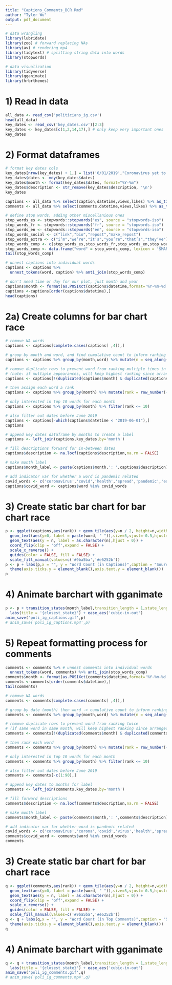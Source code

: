 ---
title: "Captions_Comments_BCR.Rmd"
author: "Tyler Wu"
output: pdf_document
---

```{r,message=FALSE,warning=FALSE}
# data wrangling
library(lubridate)
library(zoo) # forward replacing NAs
library(av) # rendering mp4
library(tidytext) # splitting string data into words
library(stopwords)

# data visualization
library(tidyverse)
library(gganimate)
library(hrbrthemes)
```

# 1) Read in data
```{r,message=FALSE,warning=FALSE}
all_data <- read_csv('politicians_ig.csv')
head(all_data)
key_dates <- read_csv('key_dates.csv')[2:3]
key_dates <- key_dates[c(1,2,14,17),] # only keep very important ones
key_dates
```

# 2) Format dataframes
```{r}
# format key dates cols
key_dates[nrow(key_dates) + 1,] = list('6/01/2019',"Coronavirus yet to occur") # add pre-virus label
key_dates$dates <- mdy(key_dates$dates)
key_dates$month <- format(key_dates$dates, format="%Y-%m")
key_dates$description <- str_remove(key_dates$description, '\n')
key_dates
```

```{r}
captions <- all_data %>% select(caption,datetime,views,likes) %>% as_tibble()
comments <- all_data %>% select(comments,datetime,views,likes) %>% as_tibble()
```

```{r}
# define stop words, adding other miscellanious ones
stop_words_es <- stopwords::stopwords("es", source = "stopwords-iso")
stop_words_fr <- stopwords::stopwords("fr", source = "stopwords-iso")
stop_words_en <- stopwords::stopwords("en", source = "stopwords-iso")
stop_words_social <- c("link","bio","repost","make_repost")
stop_words_extra <- c("i’m","we’re","it’s","you’re","that’s","they’ve")
stop_words_comp <- c(stop_words_es,stop_words_fr,stop_words_en,stop_words_social,stop_words_extra)
stop_words_comp <- data.frame("word" = stop_words_comp, lexicon = 'SMART',stringsAsFactors = F)
tail(stop_words_comp)
```

```{r}
# unnest captions into individual words
captions <- captions %>% 
  unnest_tokens(word, caption) %>% anti_join(stop_words_comp)

# don't need time or day for our plot, just month and year
captions$month <- format(as.POSIXct(captions$datetime,format='%Y-%m-%d %H:%M:%S'),format='%Y-%m')
captions <-captions[order(captions$datetime),]
head(captions)
```

# 2a) Create columns for bar chart race
```{r}
# remove NA words
captions <- captions[complete.cases(captions[ ,4]),]

# group by month and word, and find cumulative count to inform ranking
captions <- captions %>% group_by(month,word) %>% mutate(n = seq_along(word)) %>% arrange(desc(n)) %>% ungroup()

# remove duplicate rows to prevent word from ranking multiple times in a month
# (note: if multiple appearances, will keep highest ranking since arranged by n descending)
captions <- captions[!(duplicated(captions$month) & duplicated(captions$word)),]

# then assign each word a rank
captions <- captions %>% group_by(month) %>% mutate(rank = row_number(-n)) %>% ungroup() %>% arrange(month)

# only interested in top 10 words for each month
captions <- captions %>% group_by(month) %>% filter(rank <= 10)

# also filter out dates before June 2019
captions <- captions[-which(captions$datetime < "2019-06-01"),]
captions
```

```{r}
# append key dates dataframe by months to create a label
captions <- left_join(captions,key_dates,by='month')

# fill descriptions forward for in-between dates
captions$description <- na.locf(captions$description,na.rm = FALSE)

# make month label
captions$month_label <- paste(captions$month,': ',captions$description)

# add indicator var for whether a word is pandemic related
covid_words <- c('coronavirus','covid','health','spread','pandemic','essential','protection','relief','nurses','workers','ventilator','ppe')
captions$covid_word <- captions$word %in% covid_words
```


# 3) Create static bar chart for bar chart race
```{r}
p <- ggplot(captions,aes(rank)) + geom_tile(aes(y=n / 2, height=n,width=0.9,fill=covid_word),alpha=0.8,color=NA) + # covid-related words red, otherwise grey
  geom_text(aes(y=0, label = paste(word, " ")),size=5,vjust=-0.5,hjust=0) + 
  geom_text(aes(y = n, label = as.character(n),hjust = 0)) + 
  coord_flip(clip = 'off',expand = FALSE) + 
  scale_x_reverse() +
  guides(color = FALSE, fill = FALSE) + 
  scale_fill_manual(values=c('#9ba5ba','#e6252b'))
p <- p + labs(p,x = "", y = "Word Count (in Captions)",caption = "Source: Scraped directly from instagram") +
  theme(axis.ticks.y = element_blank(),axis.text.y = element_blank())
p
```

# 4) Animate barchart with gganimate
```{r,warning=F,message=F}
p <- p + transition_states(month_label,transition_length = 1,state_length = 4) +
  labs(title = '{closest_state}') + ease_aes('cubic-in-out')
anim_save('poli_ig_captions.gif',p)
# anim_save('poli_ig_captions.mp4',p)
```

# 5) Repeat formatting process for comments
```{r}
comments <- comments %>% # unnest comments into individual words
  unnest_tokens(word, comments) %>% anti_join(stop_words_comp)
comments$month <- format(as.POSIXct(comments$datetime,format='%Y-%m-%d %H:%M:%S'),format='%Y-%m')
comments <-comments[order(comments$datetime),]
tail(comments)
```

```{r}
# remove NA words
comments <- comments[complete.cases(comments[ ,4]),]

# group by date (month) then word -> cumulative count to inform ranking
comments <- comments %>% group_by(month,word) %>% mutate(n = seq_along(word)) %>% arrange(desc(n)) %>% ungroup()

# remove duplicate rows to prevent word from ranking twice
# (if same word in same month, will keep highest ranking since arranged by n descending)
comments <- comments[!(duplicated(comments$month) & duplicated(comments$word)),]

# then rank each word
comments <- comments %>% group_by(month) %>% mutate(rank = row_number(-n) * 1) %>% ungroup() %>% arrange(month)

# only interested in top 10 words for each month
comments <- comments %>% group_by(month) %>% filter(rank <= 10)

# also filter out dates before June 2019
comments <- comments[-c(1:90),]
```

```{r}
# append key dates to months for label
comments <- left_join(comments,key_dates,by='month')

# fill forward descriptions
comments$description <- na.locf(comments$description,na.rm = FALSE)

# make month label
comments$month_label <- paste(comments$month,': ',comments$description)

# add indicator var for whehter word is pandemic related
covid_words <- c('coronavirus','corona','covid','virus','health','spread','pandemic','essential','protection','relief','nurses','workers','ventilator','ppe')
comments$covid_word <- comments$word %in% covid_words
comments
```


# 3) Create static bar chart for bar chart race
```{r}
q <- ggplot(comments,aes(rank)) + geom_tile(aes(y=n / 2, height=n,width=0.9,fill=covid_word),alpha=0.8,color=NA) + # covid-related words red, otherwise grey
  geom_text(aes(y=0, label = paste(word, " ")),size=5,vjust=-0.5,hjust=0) + 
  geom_text(aes(y = n, label = as.character(n),hjust = 0)) + 
  coord_flip(clip = 'off',expand = FALSE) + 
  scale_x_reverse() +
  guides(color = FALSE, fill = FALSE) + 
  scale_fill_manual(values=c('#9ba5ba','#e6252b'))
q <- q + labs(q,x = "", y = "Word Count (in Top Comments)",caption = "Source: Scraped directly from instagram") +
  theme(axis.ticks.y = element_blank(),axis.text.y = element_blank())
q
```
# 4) Animate barchart with gganimate
```{r,warning=F,message=F}
q <- q + transition_states(month_label,transition_length = 1,state_length = 4) +
  labs(title = '{closest_state}') + ease_aes('cubic-in-out')
anim_save('poli_ig_comments.gif',q)
# anim_save('poli_ig_comments.mp4',q)
```
